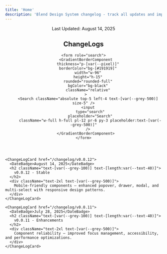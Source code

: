 ```yaml
---
title: 'Home'
description: 'Blend Design System changelog - track all updates and improvements'
---
```


<section className="p-30 rounded-[var(--rounded-100)] border-[length:var(--pixel)] border-[var(--changelog-border-color)] bg-[linear-gradient(180deg,#060606_37.13%,rgba(0,0,0,0.5)_140.17%)]">
  <header className="items-end flex justify-between">
    <div>
      <div className="text-[var(--grey-500)] text-xl">
        Last Updated: August 14, 2025
      </div>
      <h1 id="changelog-heading" className="text-[var(--grey-200)] text-[length:var(--text-64)]">
        ChangeLogs
      </h1>
    </div>

    <form role="search">
      <GradientBorderComponent
        thickness="p-[var(--pixel)]"
        borderColor="bg-[#191919]"
        width="w-96"
        height="h-15"
        rounded="rounded-full"
        bgColor="bg-black"
        className="relative"
      >
        <Search className="absolute top-5 left-4 text-[var(--grey-500)] size-5" />
        <input
          type="search"
          placeholder="Search"
          className="w-full h-full pl-12 pr-6 py-3 placeholder:text-[var(--grey-500)]"
        />
      </GradientBorderComponent>
    </form>

  </header>

  <div className="grid grid-cols-1 gap-18 w-full mt-39">

    <ChangeLogCard href="/changelog/v0.0.12">
      <DateBadge>August 14, 2025</DateBadge>
      <h2 className="text-[var(--grey-100)] text-[length:var(--text-40)]">
        v0.0.12 - Stable
      </h2>
      <div className="text-2xl text-[var(--grey-500)]">
        Mobile-friendly components — enhanced popover, drawer, modal, and multi-select with responsive design patterns.
      </div>
    </ChangeLogCard>

    <ChangeLogCard href="/changelog/v0.0.11">
      <DateBadge>July 28, 2025</DateBadge>
      <h2 className="text-[var(--grey-100)] text-[length:var(--text-40)]">
        v0.0.11 - Enhancements
      </h2>
      <div className="text-2xl text-[var(--grey-500)]">
        Component reliability — improved focus management, accessibility, and performance optimizations.
      </div>
    </ChangeLogCard>

  </div>
</section>
